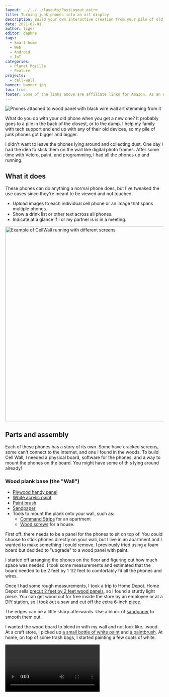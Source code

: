 ```yaml
---
layout: ../../../layouts/PostLayout.astro
title: Turning junk phones into an art display
description: Build your own interactive creation from your pile of old phones.
date: 2021-02-01
author: tiger
editor: daphne
tags:
  - Smart home
  - Web
  - Android
  - IoT
categories:
  - Planet Mozilla
  - Feature
projects:
  - cell-wall
banner: banner.jpg
toc: true
footer: Some of the links above are affiliate links for Amazon. As an Amazon Associate I earn from qualifying purchases. Using these links helps me out!
---
```



![Phones attached to wood panel with black wire wall art stemming from it](banner.jpg)

What do you do with your old phone when you get a new one? It probably goes to a pile in the back of the closest, or to the dump. I help my family with tech support and end up with any of their old devices, so my pile of junk phones got bigger and bigger.

I didn't want to leave the phones lying around and collecting dust. One day I had the idea to stick them on the wall like digital photo frames. After some time with Velcro, paint, and programming, I had all the phones up and running.

## What it does

These phones can do anything a normal phone does, but I've tweaked the use cases since they're meant to be viewed and not touched.

- Upload images to each individual cell phone or an image that spans multiple phones.
- Show a drink list or other text across all phones.
- Indicate at a glance if I or my partner is is in a meeting.

<img src="cell-wall-graphic-decorated.svg" alt="Example of CellWall running with different screens" width="837" height="618" />

## Parts and assembly

Each of these phones has a story of its own. Some have cracked screens, some can't connect to the internet, and one I found in the woods. To build Cell Wall, I needed a physical board, software for the phones, and a way to mount the phones on the board. You might have some of this lying around already!

### Wood plank base (the "Wall")

- [Plywood handy panel](https://www.homedepot.ca/product/alexandria-moulding-1-4-inch-x-2-feet-x-2-feet-birch-plywood-handy-panel/1000434557)
- [White acrylic paint](https://amzn.to/2L5YzS7)
- [Paint brush](https://amzn.to/35eqiHk)
- [Sandpaper](https://amzn.to/2Lpnsbc)
- Tools to mount the plank onto your wall, such as:
  - [Command Strips](https://amzn.to/3pMTZa4) for an apartment
  - [Wood screws](https://amzn.to/2Lpo1lk) for a house.

First off: there needs to be a panel for the phones to sit on top of. You could choose to stick phones directly on your wall, but I live in an apartment and I wanted to make something I could remove. I previously tried using a foam board but decided to "upgrade" to a wood panel with paint.

I started off arranging the phones on the floor and figuring out how much space was needed. I took some measurements and estimated that the board needed to be 2 feet by 1 1/2 feet to comfortably fit all the phones and wires.

Once I had some rough measurements, I took a trip to Home Depot. Home Depot sells [precut 2 feet by 2 feet wood panels](https://www.homedepot.ca/product/alexandria-moulding-1-4-inch-x-2-feet-x-2-feet-birch-plywood-handy-panel/1000434557), so I found a sturdy light piece. You can get wood cut for free inside the store by an employee or at a DIY station, so I took out a saw and cut off the extra 6-inch piece.

The edges can be a little sharp afterwards. Use a block of [sandpaper](https://amzn.to/2Lpnsbc) to smooth them out.

I wanted the wood board to blend in with my wall and not look like...wood. At a craft store, I picked up [a small bottle of white paint](https://amzn.to/2L5YzS7) and [a paintbrush](https://amzn.to/35eqiHk). At home, on top of some trash bags, I started painting a few coats of white.

<Video src="paint-gif.*" ext=".webm,.m4v" />

### Mounting and connecting the phones (the "Cell"s)

- Old cell phones and/or tablets running Android
- Raspberry Pi or another computer to use as the server
- [Velcro strips](https://amzn.to/3bdwEdM)
- [USB cables](https://www.monoprice.com/product?p_id=4867)
- [Wire clips](https://amzn.to/391YTJL)
- [USB hub](https://amzn.to/2JM19w0)

To keep the phones from falling off, I use [Velcro](https://amzn.to/3bdwEdM). It's perfect for securely attaching the phones to the board while allowing them to be removed if needed.

Before sticking them on, I also double-checked that the phones turn on at all. Most do, and the ones that are busted make a nice extra decoration.

If the phone does turn on, [enable developer mode](https://www.howtogeek.com/129728/how-to-access-the-developer-options-menu-and-enable-usb-debugging-on-android-4.2/). Open settings, open the System section, and go to "About phone". Developer mode is hidden here - by tapping on "Build number" many times, you eventually get a prompt indicating you are now a true Android developer.

The wires are laid out with a bunch of tiny wire clips. $7 will get you [100 of these clips in a bag](https://amzn.to/391YTJL), and I've laid them out so each clip only contains 1 or 2 wires. The wires themselves are all standard phone USB cables you probably have lying around for charging. You can also buy [extra cables for less than a dollar each at Monoprice](https://www.monoprice.com/product?p_id=4867).

All the wires feed into a USB hub. This hub lets me connect all the phones to a computer just using a single wire. I had one lying around, but [similar hubs are on Amazon for $20](https://amzn.to/2JM19w0). The hub needs a second cable that plugs directly into an outlet and provides extra power, since it needs to charge so many phones.

<Video src="wires-gif.*" ext=".webm,.m4v" />

## Software

With all the phones hooked up to the USB hub, I can connect them all to a single computer server. All of these phones are running Android, and I'll use this computer to send commands to them.

### How to talk to Android phones from a computer

Usually, phones communicate to a server through the internet over WiFi. But, some of the phones don't have working WiFi, so I need to connect over the USB cable instead. The computer communicates with the phones using a program from Google called the [Android Debug Bridge](https://www.howtogeek.com/125769/how-to-install-and-use-abd-the-android-debug-bridge-utility/). This program, called ADB for short, lets you control an Android phone by sending commands, such as installing a new app, simulating a button, or starting an app.

You can check if ADB can connect to your devices by running the command [`adb devices`](https://developer.android.com/studio/command-line/adb#devicestatus). The first time this runs, each phone gets a prompt to check if you trust this computer. Check the "remember" box and hit OK.

Android uses a system called "intents" to open an app. The simplest example is tapping an icon on the home screen, which sends a "launch" intent. However, you can also send intents with additional data, such as an email subject and body when opening an email app, or the address of a website when opening a web browser. Using this system, I can send some data to a custom Android app over ADB that tells it which screen to display.

```bash
# Command to send an intent using ADB
adb shell am start
  # The intent action type, such as viewing a website
  -a android.intent.action.VIEW
  # Data URI to pass in the intent
  -d https://example.com
```

### The Android client

Each phone is running a custom Android app that interprets intents then displays one of 3 screens.

- The text screen shows large text on a coloured background.
- The image screen shows one full-screen image loaded over the internet.
- The website screen loads a website, which is rendered with GeckoView from Mozilla.

This doesn't sound like a lot, but when all the devices are connected together to a single source, you can achieve complicated functionality.

### The Node.js server

The core logic doesn't run on the phones but instead runs on the computer all the phones are connected to. Any computer with a USB port can work as the server that the phones connect to, but the Raspberry Pi is nice and small and uses less power.

This computer runs server software that acts as the manager for all the connected devices, sending them different data. It will take a large photo to crop into little photos, then send them to each phone. It can also take a list of text, then send individual lines to each cell. A grocery list can be shown by spreading the text across multiple phones. Larger images can be displayed by cutting them up on the server and sending a cropped version to each cell.

The server software is written in TypeScript and creates an HTTP server to expose functionality through different web addresses. This allows other programs to communicate with the server and lets me make a bridge with a Google Home or smart home software.

### The remote control

To control CellWall, I wrote a small JavaScript app served by the Node server. It includes a few buttons to turn each display on, controls for specific screens, and presets to display. These input elements all send HTTP requests to the server, which then converts them into ADB commands sent to the cells.

<div style="display:flex;justify-content:space-evenly;flex-wrap:wrap">
<img src="remote-control.png" alt="Remote control app with power buttons, device selection, and manual display controls" max-height="500" class="col-left" />
<svg viewBox="0 0 250 250" xmlns="http://www.w3.org/2000/svg" style="max-width:500px">

  <title>Diagram of request flow from remote to server to ADB to CellWall</title>
  <path stroke="#ebeeef" fill="#1b5e20" d="M222.1 29.3a4 4 0 00-4-4h-51a4 4 0 00-4 4v35a4 4 0 004 4h51a4 4 0 004-4v-35z"/>
  <path d="M220.8 30.6a4 4 0 00-4-4h-48.4a4 4 0 00-4 4V63a4 4 0 004 4h48.4a4 4 0 004-4V30.6z" fill="#429a46"/>
  <path fill="#efefef" d="M187.4 32.7c0-1.5-1.2-2.7-2.7-2.7h-13.5a2.7 2.7 0 00-2.7 2.7v4c0 1.5 1.2 2.7 2.7 2.7h13.5c1.5 0 2.7-1.2 2.7-2.7v-4zM217.7 32.7c0-1.5-1.2-2.7-2.7-2.7h-14.5a2.7 2.7 0 00-2.7 2.7v6.1c0 1.5 1.2 2.7 2.7 2.7H215c1.5 0 2.7-1.2 2.7-2.7v-6zM206.2 45.3c0-1.5-1.2-2.7-2.7-2.7h-19.7a2.7 2.7 0 00-2.7 2.7v11.3c0 1.5 1.2 2.7 2.7 2.7h19.7c1.5 0 2.7-1.2 2.7-2.7V45.3zM179 44.2c0-1.5-1.2-2.7-2.7-2.7h-5a2.7 2.7 0 00-2.8 2.7v14.5c0 1.5 1.2 2.7 2.7 2.7h5.1c1.5 0 2.7-1.2 2.7-2.7V44.2z"/>
  <g font-family="'Cascadia Mono', monospace" font-size="12" fill="currentColor">
    <text x="31.7" y="104.7">Remote</text>
    <text x="164.6" y="104.7">CellWall</text>
    <text x="32.4" y="241.3">Server</text>
    <text x="182.1" y="241.4">ADB</text>
  </g>
  <g font-family="'Lato', sans-serif" font-size="20" fill="currentColor">
    <text x="53.7" y="35.6" transform="matrix(.5 0 0 .5 61.6 191.6)">Tell ADB to send</text>
    <text x="53.7" y="55.6" transform="matrix(.5 0 0 .5 61.6 191.6)">VIEW intent</text>
    <text x="53.7" y="35.6" transform="matrix(.5 0 0 .5 -22.9 111)">HTTP</text>
    <text x="53.7" y="55.6" transform="matrix(.5 0 0 .5 -22.9 111)">request to</text>
    <text x="53.7" y="75.6" transform="matrix(.5 0 0 .5 -22.9 111)">show URL</text>
    <text x="53.7" y="35.6" transform="matrix(.5 0 0 .5 170.8 111)">Send intent</text>
    <text x="53.7" y="55.6" transform="matrix(.5 0 0 .5 170.8 111)">to each</text>
    <text x="53.7" y="75.6" transform="matrix(.5 0 0 .5 170.8 111)">phone</text>
  </g>
  <path d="M72 11.2C72 8.3 69.9 6 67 6H38.8a5.2 5.2 0 00-5.2 5.2v71.1c0 2.9 2.3 5.2 5.2 5.2h28c3 0 5.3-2.3 5.3-5.2V11.2z" fill="#252525" stroke="#ebeeef"/>
  <path fill="#375a7f" d="M35.4 11.4h34.9v69.9H35.4z"/>
  <path d="M80 196.4H27.5v23.3H80v-23.3zM39 214a5.9 5.9 0 01-5.8-5.8c0-3.2 2.6-5.8 5.8-5.8 3.2 0 5.9 2.6 5.9 5.8 0 3.2-2.7 5.8-5.9 5.8zM80 167.2H27.5v23.4H80v-23.3zM39 184.8a5.9 5.9 0 01-5.8-5.9c0-3.2 2.6-5.8 5.8-5.8 3.2 0 5.9 2.6 5.9 5.8 0 3.2-2.7 5.8-5.9 5.8z" fill="#032030" stroke="#ebeeef"/>
  <path d="M172.2 205.2a20.4 20.4 0 1040.8 0v-11.7h-40.8v11.7zm32.4-34l6.1-6-2.4-2.5-6.7 6.7a20 20 0 00-18 0l-6.8-6.7-2.4 2.4 6.2 6.1c-5.1 3.7-8.4 9.7-8.4 16.5v2.9H213v-3c0-6.7-3.3-12.7-8.4-16.4zm-20.8 13.6a3 3 0 01-2.9-3 3 3 0 013-2.9 3 3 0 012.9 3 3 3 0 01-3 2.8zm17.5 0a3 3 0 01-2.9-3 3 3 0 013-2.9 3 3 0 012.9 3 3 3 0 01-3 2.8z" fill="#032030" stroke="#ebeeef"/>
  <path d="M52.5 112H55v41.6l2.2-2.2 1.8 1.8-5.3 5.3-5.3-5.3 1.8-1.8 2.3 2.2V112zM193.9 158.5h-2.6v-41.6l-2.2 2.2-1.8-1.8 5.3-5.3 5.3 5.3-1.8 1.8-2.2-2.2v41.6zM92 194.8v-2.6h60.7l-2.2-2.2 1.8-1.8 5.3 5.3-5.3 5.3-1.8-1.8 2.2-2.2H92z" fill="#e67237"/>
</svg>
</div>

As a nice final touch, I put some black masking tape to resemble wires coming out of the board. While this is optional, it makes a nice Zoom background for meetings. My partner's desk is across the room, and I frequently hear her coworkers comment on the display behind her.

I hope you're inspired to try something similar yourself. All of my project code is [available on GitHub](https://github.com/NotWoods/cell-wall). Let me know how yours turns out! I'm happy to answer any questions on Twitter [@Not_Woods](https://twitter.com/Not_Woods).

<GitHub repo="NotWoods/cell-wall" />
